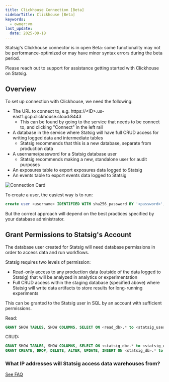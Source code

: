```yaml
---
title: Clickhouse Connection [Beta]
sidebarTitle: Clickhouse [Beta]
keywords:
  - owner:vm
last_update:
  date: 2025-09-18
---
```


<Warning>
Statsig's Clickhouse connector is in open Beta: some functionality may not be performance-optimized or may have minor syntax errors during the beta period.

Please reach out to support for assistance getting started with Clickhouse on Statsig.
</Warning>

## Overview

To set up connection with Clickhouse, we need the following:

- The URL to connect to, e.g. https://\<ID\>.us-east1.gcp.clickhouse.cloud:8443
  - This can be found by going to the service that needs to be connect to, and clicking "Connect" in the left rail
- A database in the service where Statsig will have full CRUD access for writing logged data and intermediate tables
  - Statsig recommends that this is a new database, separate from production data
- A username/password for a Statsig database user
  - Statsig recommends making a new, standalone user for audit purposes
- An exposures table to export exposures data logged to Statsig
- An events table to export events data logged to Statsig

<Frame>
  <img src="/images/whn/chconnectioncard.png" alt="Connection Card" />
</Frame>

To create a user, the easiest way is to run:

```sql
create user <username> IDENTIFIED WITH sha256_password BY '<password>';
```

But the correct approach will depend on the best practices specified by your database administrator.

## Grant Permissions to Statsig's Account

The database user created for Statsig will need database permissions in order to access data and run workflows.

Statsig requires two levels of permission:

- Read-only access to any production data (outside of the data logged to Statsig) that will be analyzed in analytics or experimentation
- Full CRUD access within the staging database (specified above) where Statsig will write data artifacts to store results for long-running experiments

This can be granted to the Statsig user in SQL by an account with sufficient permissions.

Read:

```sql
GRANT SHOW TABLES, SHOW COLUMNS, SELECT ON <read_db>.* to <statsig_user>;
```

CRUD:

```sql
GRANT SHOW TABLES, SHOW COLUMNS, SELECT ON <statsig_db>.* to <statsig_user>;
GRANT CREATE, DROP, DELETE, ALTER, UPDATE, INSERT ON <statsig_db>.* to <statsig_user>;
```

### What IP addresses will Statsig access data warehouses from?

[See FAQ](/data-warehouse-ingestion/faq#what-ip-addresses-will-statsig-access-data-warehouses-from)
